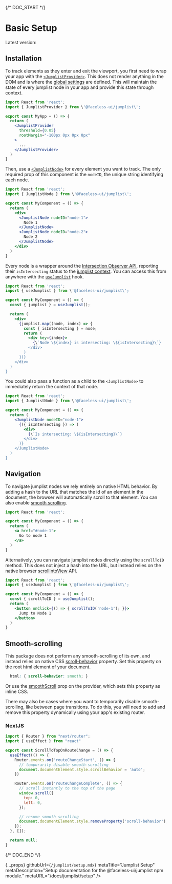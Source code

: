 
{/* DOC_START */}

# Basic Setup

Latest version: <VersionNumber name="jumplist" />

## Installation

<InstallationCode name="jumplist" />

To track elements as they enter and exit the viewport, you first need to wrap your app with the [`<JumplistProvider>`](/docs/jumplist/api#provider). This does not render anything in the DOM and is where the [global settings](/docs/jumplist/api#provider-props) are defined. This will maintain the state of every jumplist node in your app and provide this state through context.

```jsx
import React from 'react';
import { JumplistProvider } from \'@faceless-ui/jumplist\';

export const MyApp = () => {
  return (
    <JumplistProvider
      threshold={0.05}
      rootMargin="-100px 0px 0px 0px"
    >
      ...
    </JumplistProvider>
  )
}
```

Then, use a [`<JumplistNode>`](/docs/jumplist/api#node) for every element you want to track. The only required prop of this component is the `nodeID`, the unique string identifying each node.

```jsx
import React from 'react';
import { JumplistNode } from \'@faceless-ui/jumplist\';

export const MyComponent = () => {
  return (
    <div>
      <JumplistNode nodeID="node-1">
        Node 1
      </JumplistNode>
      <JumplistNode nodeID="node-2">
        Node 2
      </JumplistNode>
    </div>
  )
}
```

Every node is a wrapper around the [Intersection Observer API](https://developer.mozilla.org/en-US/docs/Web/API/Intersection_Observer_API), reporting their `isIntersecting` status to the [jumplist context](/docs/jumplist/api#context). You can access this from anywhere with the [`useJumplist`](/docs/jumplist/api#useJumplist) hook.

```jsx
import React from 'react';
import { useJumplist } from \'@faceless-ui/jumplist\';

export const MyComponent = () => {
  const { jumplist } = useJumplist();

  return (
    <div>
      {jumplist.map((node, index) => {
        const { isIntersecting } = node;
        return (
          <div key={index}>
            {\`Node \${index} is intersecting: \${isIntersecting}\`}
          </div>
        )
      })}
    </div>
  )
}
```

You could also pass a function as a child to the `<JumplistNode>` to immediately return the context of that node.

```jsx
import React from 'react';
import { JumplistNode } from \'@faceless-ui/jumplist\';

export const MyComponent = () => {
  return (
    <JumplistNode nodeID="node-1">
      {({ isIntersecting }) => (
        <div>
          {\`Is intersecting: \${isIntersecting}\`}
        </div>
      )}
    </JumplistNode>
  )
}
```

## Navigation

To navigate jumplist nodes we rely entirely on native HTML behavior. By adding a hash to the URL that matches the id of an element in the document, the browser will automatically scroll to that element. You can also enable [smooth scrolling](#/docs/jumplist/setup#smooth-scroll).

```jsx
import React from 'react';

export const MyComponent = () => {
  return (
    <a href="#node-1">
      Go to node 1
    </a>
  )
}
```

Alternatively, you can navigate jumplist nodes directly using the `scrollToID` method. This does not inject a hash into the URL, but instead relies on the native browser [scrollIntoView](https://developer.mozilla.org/en-US/docs/Web/API/Element/scrollIntoView) API.

```jsx
import React from 'react';
import { useJumplist } from \'@faceless-ui/jumplist\';

export const MyComponent = () => {
  const { scrollToID } = useJumplist();
  return (
    <button onClick={() => { scrollToID('node-1'); }}>
      Jump to Node 1
    </button>
  )
}
```

## Smooth-scrolling

This package does not perform any smooth-scrolling of its own, and instead relies on native CSS [scroll-behavior](https://developer.mozilla.org/en-US/docs/Web/CSS/scroll-behavior) property. Set this property on the root html element of your document.

```css
  html: { scroll-behavior: smooth; }
```

Or use the [smoothScroll](/docs/jumplist/api#provider-props) prop on the provider, which sets this property as inline CSS.

There may also be cases where you want to temporarily disable smooth-scrolling, like between page transitions. To do this, you will need to add and remove this property dynamically using your app\'s existing router.

### NextJS

```jsx
import { Router } from "next/router";
import { useEffect } from "react"

export const ScrollToTopOnRouteChange = () => {
  useEffect(() => {
    Router.events.on('routeChangeStart', () => {
      // temporarily disable smooth-scrolling
      document.documentElement.style.scrollBehavior = 'auto';
    })

    Router.events.on('routeChangeComplete', () => {
      // scroll instantly to the top of the page
      window.scroll({
        top: 0,
        left: 0,
      });

      // resume smooth-scrolling
      document.documentElement.style.removeProperty('scroll-behavior');
    });
  }, []);

  return null;
}
```

{/* DOC_END */}

  {...props}
  githubUrl={`/jumplist/setup.mdx`}
  metaTitle="Jumplist Setup"
  metaDescription="Setup documentation for the @faceless-ui/jumplist npm module."
  metaURL="/docs/jumplist/setup"
/>
